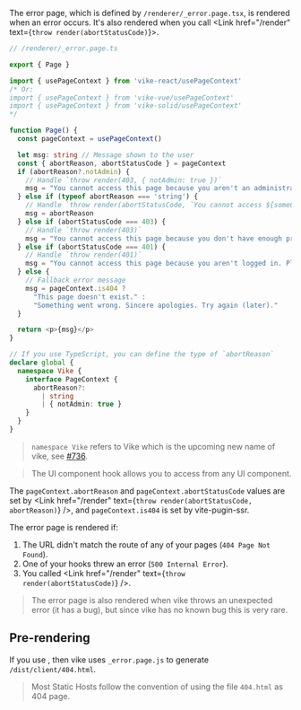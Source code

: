 
The error page, which is defined by `/renderer/_error.page.tsx`, is rendered when an error occurs. It's also rendered when you call <Link href="/render" text={<code>throw render(abortStatusCode)</code>}></Link>.

```ts
// /renderer/_error.page.ts

export { Page }

import { usePageContext } from 'vike-react/usePageContext'
/* Or:
import { usePageContext } from 'vike-vue/usePageContext'
import { usePageContext } from 'vike-solid/usePageContext'
*/

function Page() {
  const pageContext = usePageContext()

  let msg: string // Message shown to the user
  const { abortReason, abortStatusCode } = pageContext
  if (abortReason?.notAdmin) {
    // Handle `throw render(403, { notAdmin: true })`
    msg = "You cannot access this page because you aren't an administrator."
  } else if (typeof abortReason === 'string') {
    // Handle `throw render(abortStatusCode, `You cannot access ${someCustomMessage}`)`
    msg = abortReason
  } else if (abortStatusCode === 403) {
    // Handle `throw render(403)`
    msg = "You cannot access this page because you don't have enough privileges."
  } else if (abortStatusCode === 401) {
    // Handle `throw render(401)`
    msg = "You cannot access this page because you aren't logged in. Please log in."
  } else {
    // Fallback error message
    msg = pageContext.is404 ?
      "This page doesn't exist." :
      "Something went wrong. Sincere apologies. Try again (later)."
  }

  return <p>{msg}</p>
}

// If you use TypeScript, you can define the type of `abortReason`
declare global {
  namespace Vike {
    interface PageContext {
      abortReason?:
        | string
        | { notAdmin: true }
    }
  }
}
```

> `namespace Vike` refers to Vike which is the upcoming new name of vike, see [#736](https://github.com/vikejs/vike/issues/736).

> The <Link href="/usePageContext" /> UI component hook allows you to access <Link href="/pageContext" noBreadcrumb /> from any UI component.

The `pageContext.abortReason` and `pageContext.abortStatusCode` values are set by <Link href="/render" text={<code>throw render(abortStatusCode, abortReason)</code>} />, and `pageContext.is404` is set by vite-pugin-ssr.

The error page is rendered if:
 1. The URL didn't match the route of any of your pages (`404 Page Not Found`).
 2. One of your hooks threw an error (`500 Internal Error`).
 3. You called <Link href="/render" text={<code>throw render(abortStatusCode)</code>} />.

> The error page is also rendered when vike throws an unexpected error (it has a bug), but since vike has no known bug this is very rare.


## Pre-rendering

If you use <Link text="pre-rendering" href="/pre-rendering" />, then vike uses `_error.page.js` to generate `/dist/client/404.html`.

> Most Static Hosts follow the convention of using the file `404.html` as 404 page.
